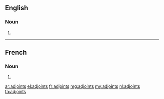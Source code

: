 ==English==

===Noun===
{{head|en|plural}}

# {{plural of|adjoint|lang=en}}

----

==French==

===Noun===
{{head|fr|plural|g=m-p}}

# {{plural of|adjoint|lang=fr}}

[[ar:adjoints]]
[[el:adjoints]]
[[fr:adjoints]]
[[mg:adjoints]]
[[my:adjoints]]
[[nl:adjoints]]
[[ta:adjoints]]